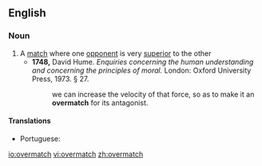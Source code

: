 ==English==

===Noun===
{{en-noun}}

# A [[match]] where one [[opponent]] is very [[superior]] to the other
#* '''1748,'''  David Hume.  ''Enquiries concerning the human understanding and concerning the principles of moral.'' London: Oxford University Press, 1973.  § 27.
#*: we can increase the velocity of that force, so as to make it an '''overmatch''' for its antagonist.

====Translations====
{{trans-top|a match}}
* Portuguese: {{t|pt|batalha|f}} {{t|pt|perdida}}
{{trans-mid}}
{{trans-bottom}}

[[io:overmatch]]
[[vi:overmatch]]
[[zh:overmatch]]